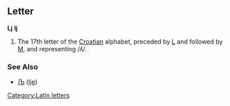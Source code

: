 ==Letter==
'''ǈ''' '''ǉ'''

#The 17th letter of the [[Croatian]] alphabet, preceded by [[L]] and followed by [[M]], and representing /ʎ/.
===See Also===
*[[Љ]] ([[lje]])
[[Category:Latin letters]]